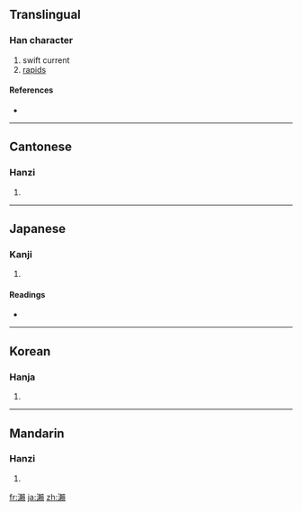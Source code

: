 {{also|濑|瀬}}
==Translingual==

===Han character===
{{Han char|rn=85|rad=水|as=16|sn=19|four=3118<sub>6</sub>|canj=水木中金 (EDLC)}}

# swift current
# [[rapids]]

====References====
* {{Han ref|kx=0660.200|dkj=18672|dj=1070.130|hdz=31782.050|uh=7028|ud=28712|bh=C375|bd=50037}}

----

==Cantonese==

===Hanzi===
{{yue-hanzi|jyut=|y=laai6|sim=濑}}

# {{defn|Cantonese|sort=水16}}

----

==Japanese==

===Kanji===
{{ja-kanji|grade=|rs=水16}}

# {{defn|Japanese|sort=水16}}

====Readings====
* {{ja-readings|on=[[らい]] (rai)|kun=[[せ]] (se)}}

----

==Korean==

===Hanja===
{{ko-hanja|hangeul=뢰>뇌|eumhun=|rv=roe>noe|mr=roe>noe|y=loy>noy}}

# {{defn|Korean|sort=水16}}

----

==Mandarin==

===Hanzi===
{{cmn-hanzi|sim=濑|pin=[[lài]] ([[lai4]]), [[mǐ]] ([[mi3]])|wg=lai<sup>4</sup>, mi<sup>3</sup>}}

# {{defn|Mandarin|sort=水16}}

[[fr:瀨]]
[[ja:瀨]]
[[zh:瀨]]